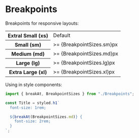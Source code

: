
<Meta title="Styles/Breakpoints" />

# Breakpoints

Breakpoints for responsive layouts:

<table>
  <tr>
    <th>Extral Small (xs)</th>
    <td>Default</td>
  </tr>
  <tr>
    <th>Small (sm)</th>
    <td>>= {BreakpointSizes.sm}px</td>
  </tr>
  <tr>
    <th>Medium (md)</th>
    <td>>= {BreakpointSizes.md}px</td>
  </tr>
  <tr>
    <th>Large (lg)</th>
    <td>>= {BreakpointSizes.lg}px</td>
  </tr>
  <tr>
    <th>Extra Large (xl)</th>
    <td>>= {BreakpointSizes.xl}px</td>
  </tr>
</table>

Using in style components:

```js
import { breakAt, BreakpointSizes } from "./Breakpoints";

const Title = styled.h1`
  font-size: 1rem;

  ${breakAt(BreakpointSizes.md)} {
    font-size: 2rem;
  }
`;
```
